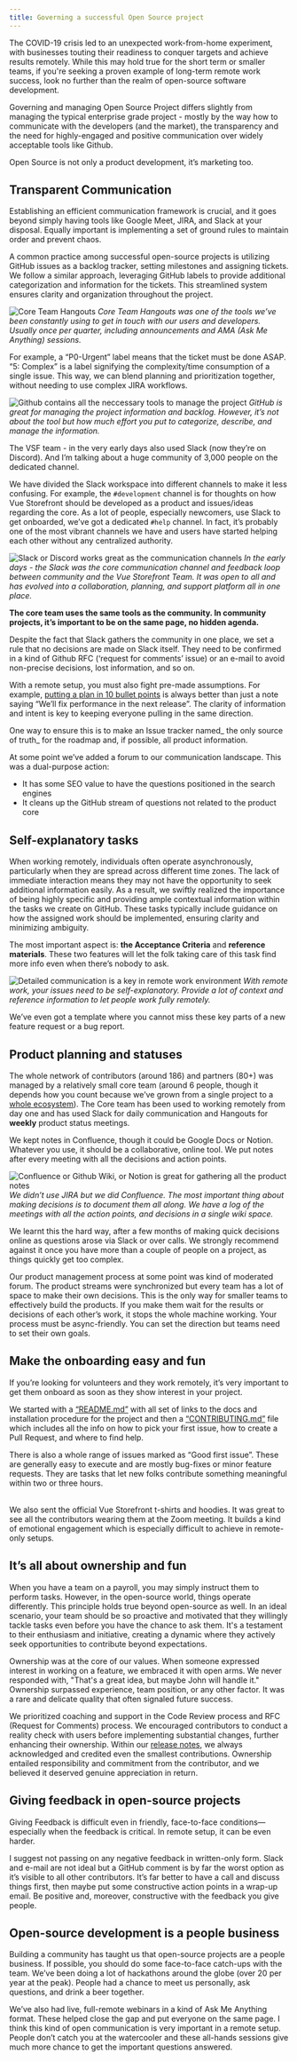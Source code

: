 ```yaml
---
title: Governing a successful Open Source project
---
```


The COVID-19 crisis led to an unexpected work-from-home experiment, with businesses touting their readiness to conquer targets and achieve results remotely. While this may hold true for the short term or smaller teams, if you're seeking a proven example of long-term remote work success, look no further than the realm of open-source software development.

Governing and managing Open Source Project differs slightly from managing the typical enterprise grade project - mostly by the way how to communicate with the developers (and the market), the transparency and the need for highly-engaged and positive communication over widely acceptable tools like Github. 

Open Source is not only a product development, it’s marketing too.

## Transparent Communication

Establishing an efficient communication framework is crucial, and it goes beyond simply having tools like Google Meet, JIRA, and Slack at your disposal. Equally important is implementing a set of ground rules to maintain order and prevent chaos.

A common practice among successful open-source projects is utilizing GitHub issues as a backlog tracker, setting milestones and assigning tickets. We follow a similar approach, leveraging GitHub labels to provide additional categorization and information for the tickets. This streamlined system ensures clarity and organization throughout the project.


![Core Team Hangouts](../../../assets/ch4-image1.png)
_Core Team Hangouts was one of the tools we’ve been constantly using to get in touch with our users and developers. Usually once per quarter, including announcements and AMA (Ask Me Anything) sessions._

For example, a “P0-Urgent” label means that the ticket must be done ASAP. “5: Complex” is a label signifying the complexity/time consumption of a single issue. This way, we can blend planning and prioritization together, without needing to use complex JIRA workflows.

![Github contains all the neccessary tools to manage the project](../../../assets/ch4-image2.png)
_GitHub is great for managing the project information and backlog. However, it’s not about the tool but how much effort you put to categorize, describe, and manage the information._

The VSF team - in the very early days also used Slack (now they’re on Discord). And I’m talking about a huge community of 3,000 people on the dedicated channel. 

We have divided the Slack workspace into different channels to make it less confusing. For example, the `#development` channel is for thoughts on how Vue Storefront should be developed as a product and issues/ideas regarding the core. As a lot of people, especially newcomers, use Slack to get onboarded, we’ve got a dedicated `#help` channel. In fact, it’s probably one of the most vibrant channels we have and users have started helping each other without any centralized authority.


![Slack or Discord works great as the communication channels](../../../assets/ch4-image3.png)
_In the early days - the Slack was the core communication channel and feedback loop between community and the Vue Storefront Team.  It was open to all and has evolved into a collaboration, planning, and support platform all in one place._

**The core team uses the same tools as the community. In community projects, it’s important to be on the same page, no hidden agenda.**

Despite the fact that Slack gathers the community in one place, we set a rule that no decisions are made on Slack itself. They need to be confirmed in a kind of Github RFC (‘request for comments’ issue) or an e-mail to avoid non-precise decisions, lost information, and so on. 

With a remote setup, you must also fight pre-made assumptions. For example, [putting a plan in 10 bullet points](https://github.com/vuestorefront/vue-storefront/issues/3949) is always better than just a note saying “We’ll fix performance in the next release”. The clarity of information and intent is key to keeping everyone pulling in the same direction.

One way to ensure this is to make an Issue tracker named_ the only source of truth_ for the roadmap and, if possible, all product information.

At some point we’ve added a forum to our communication landscape. This was a dual-purpose action: 

* It has some SEO value to have the questions positioned in the search engines
* It cleans up the GitHub stream of questions not related to the product core


## Self-explanatory tasks 

When working remotely, individuals often operate asynchronously, particularly when they are spread across different time zones. The lack of immediate interaction means they may not have the opportunity to seek additional information easily. As a result, we swiftly realized the importance of being highly specific and providing ample contextual information within the tasks we create on GitHub. These tasks typically include guidance on how the assigned work should be implemented, ensuring clarity and minimizing ambiguity.

The most important aspect is: **the Acceptance Criteria** and **reference materials**. These two features will let the folk taking care of this task find more info even when there’s nobody to ask.

![Detailed communication is a key in remote work environment](../../../assets/ch4-image4.png)
_With remote work, your issues need to be self-explanatory. Provide a lot of context and reference information to let people work fully remotely._

We’ve even got a template where you cannot miss these key parts of a new feature request or a bug report.


## Product planning and statuses

The whole network of contributors (around 186) and partners (80+) was managed by a relatively small core team (around 6 people, though it depends how you count because we’ve grown from a single project to a [whole ecosystem](https://blog.vuestorefront.io/ecosystem-of-vuestorefront/)). The Core team has been used to working remotely from day one and has used Slack for daily communication and Hangouts for **weekly** product status meetings.

We kept notes in Confluence, though it could be Google Docs or Notion. Whatever you use, it should be a collaborative, online tool. We put notes after every meeting with all the decisions and action points.

![Confluence or Github Wiki, or Notion is great for gathering all the product notes](../../../assets/ch4-image5.png)
_We didn’t use JIRA but we did Confluence. The most important thing about making decisions is to document them all along. We have a log of the meetings with all the action points, and decisions in a single wiki space._

We learnt this the hard way, after a few months of making quick decisions online as questions arose via Slack or over calls. We strongly recommend against it once you have more than a couple of people on a project, as things quickly get too complex.

Our product management process at some point was kind of moderated forum. The product streams were synchronized but every team has a lot of space to make their own decisions. This is the only way for smaller teams to effectively build the products. If you make them wait for the results or decisions of each other’s work, it stops the whole machine working. Your process must be async-friendly. You can set the direction but teams need to set their own goals.


## Make the onboarding easy and fun

If you’re looking for volunteers and they work remotely, it’s very important to get them onboard as soon as they show interest in your project. 

We started with a [“README.md”](https://github.com/vuestorefront/vue-storefront#readme) with all set of links to the docs and installation procedure for the project and then a [“CONTRIBUTING.md”](https://github.com/vuestorefront/vue-storefront/blob/main/CONTRIBUTING.md) file which includes all the info on how to pick your first issue, how to create a Pull Request, and where to find help.

There is also a whole range of issues marked as “Good first issue”. These are generally easy to execute and are mostly bug-fixes or minor feature requests. They are tasks that let new folks contribute something meaningful within two or three hours.

 \
We also sent the official Vue Storefront t-shirts and hoodies. It was great to see all the contributors wearing them at the Zoom meeting. It builds a kind of emotional engagement which is especially difficult to achieve in remote-only setups.


## It’s all about ownership and fun

When you have a team on a payroll, you may simply instruct them to perform tasks. However, in the open-source world, things operate differently. This principle holds true beyond open-source as well. In an ideal scenario, your team should be so proactive and motivated that they willingly tackle tasks even before you have the chance to ask them. It's a testament to their enthusiasm and initiative, creating a dynamic where they actively seek opportunities to contribute beyond expectations.

Ownership was at the core of our values. When someone expressed interest in working on a feature, we embraced it with open arms. We never responded with, "That's a great idea, but maybe John will handle it." Ownership surpassed experience, team position, or any other factor. It was a rare and delicate quality that often signaled future success.

We prioritized coaching and support in the Code Review process and RFC (Request for Comments) process. We encouraged contributors to conduct a reality check with users before implementing substantial changes, further enhancing their ownership. Within our [release notes](https://medium.com/the-vue-storefront-journal/vue-storefront-1-10-rc-cf84e036dd40), we always acknowledged and credited even the smallest contributions. Ownership entailed responsibility and commitment from the contributor, and we believed it deserved genuine appreciation in return.


## Giving feedback in open-source projects

Giving Feedback is difficult even in friendly, face-to-face conditions—especially when the feedback is critical. In remote setup, it can be even harder. 

I suggest not passing on any negative feedback in written-only form. Slack and e-mail are not ideal but a GitHub comment is by far the worst option as it’s visible to all other contributors. It’s far better to have a call and discuss things first, then maybe put some constructive action points in a wrap-up email. Be positive and, moreover, constructive with the feedback you give people.


## Open-source development is a people business

Building a community has taught us that open-source projects are a people business. If possible, you should do some face-to-face catch-ups with the team. We’ve been doing a lot of hackathons around the globe (over 20 per year at the peak). People had a chance to meet us personally, ask questions, and drink a beer together.

We’ve also had live, full-remote webinars in a kind of Ask Me Anything format. These helped close the gap and put everyone on the same page. I think this kind of open communication is very important in a remote setup. People don’t catch you at the watercooler and these all-hands sessions give much more chance to get the important questions answered. 
